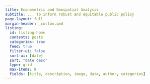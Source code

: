 ```yaml
---
title: Econometric and Geospatial Analysis
subtitle: ... to inform robust and equitable public policy
page-layout: full
margin-header: _custom.qmd
listing:
  id: listing-home
  contents: posts
  categories: true
  feed: true
  filter-ui: false
  sort-ui: [date]
  sort: "date desc"
  type: grid
  max-items: 9
  fields: [title, description, image, date, author, categories]
---
```




::: {#listing-home}
:::


  
